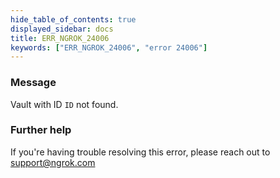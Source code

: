 ```yaml
---
hide_table_of_contents: true
displayed_sidebar: docs
title: ERR_NGROK_24006
keywords: ["ERR_NGROK_24006", "error 24006"]
---
```


### Message

Vault with ID `ID` not found.

### Further help

If you're having trouble resolving this error, please reach out to [support@ngrok.com](mailto:support@ngrok.com?subject=Help%20with%20ERR_NGROK_24006)

